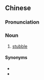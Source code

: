 {{also|胡子茬}}
==Chinese==
{{zh-forms|s=胡子茬|type=21|alt=鬍子楂,鬍子碴}}

===Pronunciation===
{{zh-pron
|m=húzichá
|cat=n
}}

===Noun===
{{zh-noun}}

# [[stubble]]

====Synonyms====
* {{zh-l|鬍茬}}
* {{zh-l|鬍渣}}

{{zh-cat|Hair}}